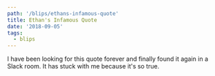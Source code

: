 ```yaml
---
path: '/blips/ethans-infamous-quote'
title: Ethan's Infamous Quote
date: '2018-09-05'
tags:
  - blips
---
```



<TweetEmbed id="145252249667506176" />

I have been looking for this quote forever and finally found it again in a Slack room. It has stuck with me because it's so true.
